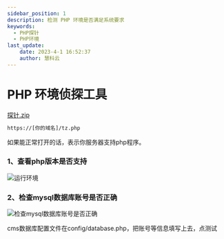 ```yaml
---
sidebar_position: 1
description: 检测 PHP 环境是否满足系统要求
keywords:
  - PHP探针
  - PHP环境
last_update:
    date: 2023-4-1 16:52:37
    author: 慧科云
---
```

# PHP 环境侦探工具

[探针.zip](/探针.zip)

```html title="解压后的tz.php文件放到网站目录中，并通过url进行访问"
https://[你的域名]/tz.php
```

如果能正常打开的话，表示你服务器支持php程序。

### 1、查看php版本是否支持
![运行环境](./images/16785231616bc4b2.png)

### 2、检查mysql数据库账号是否正确

![检查mysql数据库账号是否正确](./images/202303200915650.png)

cms数据库配置文件在config/database.php，把账号等信息填写上去，点测试
